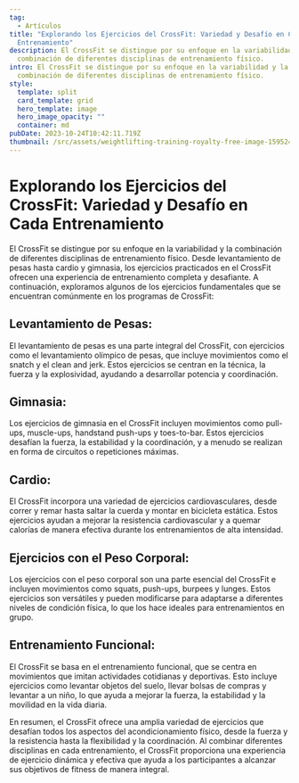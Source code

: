 ```yaml
---
tag:
  - Artículos
title: "Explorando los Ejercicios del CrossFit: Variedad y Desafío en Cada
  Entrenamiento"
description: El CrossFit se distingue por su enfoque en la variabilidad y la
  combinación de diferentes disciplinas de entrenamiento físico.
intro: El CrossFit se distingue por su enfoque en la variabilidad y la
  combinación de diferentes disciplinas de entrenamiento físico.
style:
  template: split
  card_template: grid
  hero_template: image
  hero_image_opacity: ""
  container: md
pubDate: 2023-10-24T10:42:11.719Z
thumbnail: /src/assets/weightlifting-training-royalty-free-image-1595245270.jpg
---
```

# **Explorando los Ejercicios del CrossFit: Variedad y Desafío en Cada Entrenamiento**

El CrossFit se distingue por su enfoque en la variabilidad y la combinación de diferentes disciplinas de entrenamiento físico. Desde levantamiento de pesas hasta cardio y gimnasia, los ejercicios practicados en el CrossFit ofrecen una experiencia de entrenamiento completa y desafiante. A continuación, exploramos algunos de los ejercicios fundamentales que se encuentran comúnmente en los programas de CrossFit:

## **Levantamiento de Pesas:**

El levantamiento de pesas es una parte integral del CrossFit, con ejercicios como el levantamiento olímpico de pesas, que incluye movimientos como el snatch y el clean and jerk. Estos ejercicios se centran en la técnica, la fuerza y la explosividad, ayudando a desarrollar potencia y coordinación.

## **Gimnasia:**

Los ejercicios de gimnasia en el CrossFit incluyen movimientos como pull-ups, muscle-ups, handstand push-ups y toes-to-bar. Estos ejercicios desafían la fuerza, la estabilidad y la coordinación, y a menudo se realizan en forma de circuitos o repeticiones máximas.

## **Cardio:**

El CrossFit incorpora una variedad de ejercicios cardiovasculares, desde correr y remar hasta saltar la cuerda y montar en bicicleta estática. Estos ejercicios ayudan a mejorar la resistencia cardiovascular y a quemar calorías de manera efectiva durante los entrenamientos de alta intensidad.

## **Ejercicios con el Peso Corporal:**

Los ejercicios con el peso corporal son una parte esencial del CrossFit e incluyen movimientos como squats, push-ups, burpees y lunges. Estos ejercicios son versátiles y pueden modificarse para adaptarse a diferentes niveles de condición física, lo que los hace ideales para entrenamientos en grupo.

## **Entrenamiento Funcional:**

El CrossFit se basa en el entrenamiento funcional, que se centra en movimientos que imitan actividades cotidianas y deportivas. Esto incluye ejercicios como levantar objetos del suelo, llevar bolsas de compras y levantar a un niño, lo que ayuda a mejorar la fuerza, la estabilidad y la movilidad en la vida diaria.

En resumen, el CrossFit ofrece una amplia variedad de ejercicios que desafían todos los aspectos del acondicionamiento físico, desde la fuerza y la resistencia hasta la flexibilidad y la coordinación. Al combinar diferentes disciplinas en cada entrenamiento, el CrossFit proporciona una experiencia de ejercicio dinámica y efectiva que ayuda a los participantes a alcanzar sus objetivos de fitness de manera integral.
